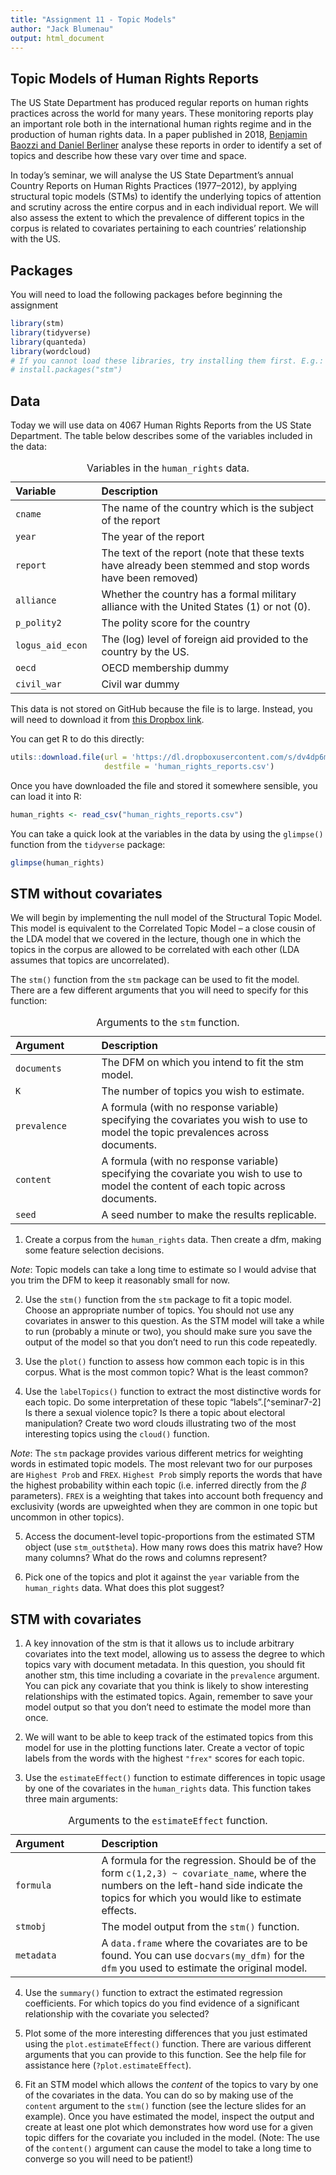 ```yaml
---
title: "Assignment 11 - Topic Models"
author: "Jack Blumenau"
output: html_document
---
```

## Topic Models of Human Rights Reports

The US State Department has produced regular reports on human rights practices across the world for many years. These monitoring reports play an important role both in the international human rights regime and in the production of human rights data. In a paper published in 2018, [Benjamin Baozzi and Daniel Berliner](https://doi.org/10.1017/psrm.2016.44) analyse these reports in order to identify a set of topics and describe how these vary over time and space.

In today's seminar, we will analyse the US State Department's annual Country Reports on Human Rights Practices (1977--2012), by applying structural topic models (STMs) to identify the underlying topics of attention and scrutiny across the entire corpus and in each individual report. We will also assess the extent to which the prevalence of different topics in the corpus is related to covariates pertaining to each countries' relationship with the US.

## Packages

You will need to load the following packages before beginning the assignment

```r
library(stm)
library(tidyverse)
library(quanteda)
library(wordcloud)
# If you cannot load these libraries, try installing them first. E.g.: 
# install.packages("stm")
```


## Data

Today we will use data on 4067 Human Rights Reports from the US State Department. The table below describes some of the variables included in the data:

| Variable         | Description                                                                                               |
|:-------------------|:---------------------------------------------------|
| `cname`          | The name of the country which is the subject of the report                                                |
| `year`           | The year of the report                                                                                    |
| `report`         | The text of the report (note that these texts have already been stemmed and stop words have been removed) |
| `alliance`       | Whether the country has a formal military alliance with the United States (1) or not (0).                 |
| `p_polity2`      | The polity score for the country                                                                          |
| `logus_aid_econ` | The (log) level of foreign aid provided to the country by the US.                                         |
| `oecd`           | OECD membership dummy                                                                                     |
| `civil_war`      | Civil war dummy                                                                                           |

: Variables in the `human_rights` data.

This data is not stored on GitHub because the file is to large. Instead, you will need to download it from [this Dropbox link](https://dl.dropboxusercontent.com/s/dv4dp6mpzi9lbbo/human_rights_reports.csv?dl=0).

You can get R to do this directly:

```r

utils::download.file(url = 'https://dl.dropboxusercontent.com/s/dv4dp6mpzi9lbbo/human_rights_reports.csv',
                     destfile = 'human_rights_reports.csv')

```

Once you have downloaded the file and stored it somewhere sensible, you can load it into R:

```r

human_rights <- read_csv("human_rights_reports.csv")

```

You can take a quick look at the variables in the data by using the `glimpse()` function from the `tidyverse` package:

```r

glimpse(human_rights)

```

## STM without covariates

We will begin by implementing the null model of the Structural Topic Model. This model is equivalent to the Correlated Topic Model -- a close cousin of the LDA model that we covered in the lecture, though one in which the topics in the corpus are allowed to be correlated with each other (LDA assumes that topics are uncorrelated).

The `stm()` function from the `stm` package can be used to fit the model. There are a few different arguments that you will need to specify for this function:

| Argument     | Description                                                                                                                         |
|:-------------------|:---------------------------------------------------|
| `documents`  | The DFM on which you intend to fit the stm model.                                                                                   |
| `K`          | The number of topics you wish to estimate.                                                                                          |
| `prevalence` | A formula (with no response variable) specifying the covariates you wish to use to model the topic prevalences across documents.    |
| `content`    | A formula (with no response variable) specifying the covariate you wish to use to model the content of each topic across documents. |
| `seed`       | A seed number to make the results replicable.                                                                                       |

: Arguments to the `stm` function.

1.  Create a corpus from the `human_rights` data. Then create a dfm, making some feature selection decisions.

*Note*: Topic models can take a long time to estimate so I would advise that you trim the DFM to keep it reasonably small for now.

2.  Use the `stm()` function from the `stm` package to fit a topic model. Choose an appropriate number of topics. You should not use any covariates in answer to this question. As the STM model will take a while to run (probably a minute or two), you should make sure you save the output of the model so that you don't need to run this code repeatedly.

3.  Use the `plot()` function to assess how common each topic is in this corpus. What is the most common topic? What is the least common?

4.  Use the `labelTopics()` function to extract the most distinctive words for each topic. Do some interpretation of these topic "labels".[^seminar7-2] Is there a sexual violence topic? Is there a topic about electoral manipulation? Create two word clouds illustrating two of the most interesting topics using the `cloud()` function.

*Note*: The `stm` package provides various different metrics for weighting words in estimated topic models. The most relevant two for our purposes are `Highest Prob` and `FREX`. `Highest Prob` simply reports the words that have the highest probability within each topic (i.e. inferred directly from the $\beta$ parameters). `FREX` is a weighting that takes into account both frequency and exclusivity (words are upweighted when they are common in one topic but uncommon in other topics).

5.  Access the document-level topic-proportions from the estimated STM object (use `stm_out$theta`). How many rows does this matrix have? How many columns? What do the rows and columns represent?

6.  Pick one of the topics and plot it against the `year` variable from the `human_rights` data. What does this plot suggest?

## STM with covariates

1.  A key innovation of the stm is that it allows us to include arbitrary covariates into the text model, allowing us to assess the degree to which topics vary with document metadata. In this question, you should fit another stm, this time including a covariate in the `prevalence` argument. You can pick any covariate that you think is likely to show interesting relationships with the estimated topics. Again, remember to save your model output so that you don't need to estimate the model more than once.

2.  We will want to be able to keep track of the estimated topics from this model for use in the plotting functions later. Create a vector of topic labels from the words with the highest `"frex"` scores for each topic.

3.  Use the `estimateEffect()` function to estimate differences in topic usage by one of the covariates in the `human_rights` data. This function takes three main arguments:

| Argument   | Description                                                                                                                                                                                |
|:-------------------|:---------------------------------------------------|
| `formula`  | A formula for the regression. Should be of the form `c(1,2,3) ~ covariate_name`, where the numbers on the left-hand side indicate the topics for which you would like to estimate effects. |
| `stmobj`   | The model output from the `stm()` function.                                                                                                                                                |
| `metadata` | A `data.frame` where the covariates are to be found. You can use `docvars(my_dfm)` for the `dfm` you used to estimate the original model.                                                  |

: Arguments to the `estimateEffect` function.


4.  Use the `summary()` function to extract the estimated regression coefficients. For which topics do you find evidence of a significant relationship with the covariate you selected?

5.  Plot some of the more interesting differences that you just estimated using the `plot.estimateEffect()` function. There are various different arguments that you can provide to this function. See the help file for assistance here (`?plot.estimateEffect`).

6. Fit an STM model which allows the *content* of the topics to vary by one of the covariates in the data. You can do so by making use of the `content` argument to the `stm()` function (see the lecture slides for an example). Once you have estimated the model, inspect the output and create at least one plot which demonstrates how word use for a given topic differs for the covariate you included in the model. (Note: The use of the `content()` argument can cause the model to take a long time to converge so you will need to be patient!)

